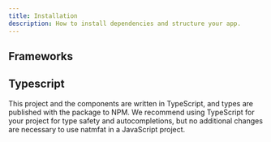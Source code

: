 ```yaml
---
title: Installation
description: How to install dependencies and structure your app.
---
```


## Frameworks


<FrameworkRoot>
  <FrameworkItem href="/docs/installation/next" type="Next.js" />
  <FrameworkItem href="/docs/installation/react-router" type="React Router" />
  <FrameworkItem href="/docs/installation/vite" type="Vite" />
</FrameworkRoot>

## Typescript

This project and the components are written in TypeScript, and types are published with the package to NPM. We recommend using TypeScript for your project for type safety and autocompletions, but no additional changes are necessary to use natmfat in a JavaScript project.
